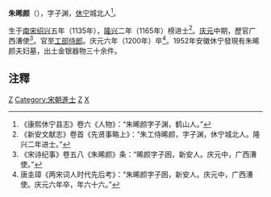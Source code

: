'''朱晞颜'''（{{bd|1135年||1200年|catIdx=Z}}），字子渊，[[休宁县|休宁]]城北人<ref>《康熙休宁县志》卷六《人物》：“朱晞颜字子渊，鹤山人。”</ref>。

生于[[南宋|南宋]][[紹興_(南宋)|绍兴]]五年（1135年），[[隆興|隆兴]]二年（1165年）榜进士<ref>《新安文献志》卷首《先贤事略上》：“朱工侍晞颜，字子渊，休宁城北人。隆兴二年进士。”</ref>。[[慶元_(年號)|庆元]]中期，歷官广西漕使<ref>《宋诗纪事》卷五八《朱晞颜》条：“晞颜字子囦，新安人。庆元中，广西漕使。”</ref>。官至[[工部侍郎|工部侍郎]]。庆元六年（1200年）卒<ref>唐圭璋《两宋词人时代先后考》：“朱晞颜字子囦，新安人。庆元中，广西漕使。庆元六年卒，年六十六。”</ref>。1952年安徽休宁發現有朱晞颜夫妇墓，出土金银器物三十余件。

==注釋==
{{reflist|2}}

[[Category:宋朝政治人物|Z]]
[[Category:宋朝進士|Category:宋朝進士]]
[[Category:休寧人|Z]]
[[Category:朱姓|X]]